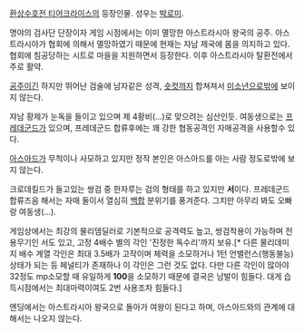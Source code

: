 
[[환상수호전 티어크라이스]]의 등장인물. 성우는 [[박로미]].

명야의 검사단 단장이자 게임 시점에서는 이미 멸망한 아스트라시아 왕국의 공주. 아스트라시아가 협회에 의해서 멸망하였기 때문에 현재는 쟈남 제국에 몸을 의지하고 있다. 
협회에 침공당하는 시트로 마을을 지원하면서 등장한다. 이후 아스트라시아 탈환전에서 주로 활약.

[[공주]]이긴 하지만 뛰어난 검술에 남자같은 성격, [[숏컷]]까지 합쳐져서 [[미소년]]으로밖에 보이지 않는다.

쟈남 황제가 눈독을 들이고 있으며 제 4황비(...)로 맞으려는 심산인듯.
여동생으로는 [[프레데군드]]가 있으며, 프레데군드 합류후에는 꽤 강한 협동공격인 자매공격을 사용할수 있다. 

[[아스아드]]가 무척이나 사모하고 있지만 정작 본인은 아스아드를 아는 사람 정도로밖에 보지 않는다.

크로데킬드가 들고있는 쌍검 중 한자루는 검의 형태를 하고 있지만 '''서'''이다.
프레데군드 합류즈음 해서는 자매 둘이서 열심히 [[백합]] 분위기를 풍겨준다. 그치만 아무리 봐도 오빠랑 여동생(...).

게임상에서는 최강의 물리뎀딜러로 기본적으로 공격력도 높고, 쌍검착용이 가능하며 전용무기인 서도 있고, 고정 4배수 별의 각인 '진정한 독수리'까지 보유.[* 다른 물리데미지 배수 계열 각인은 최대 3.5배가 고작이며 체력을 소모하거나 1턴 언밸런스(행동불능) 상태가 되는 등 페널티가 존재하나 이 각인은 그런 것도 없다. 다만 다른 각인이 많아야 32정도 mp소모할 때 유일하게 '''100'''을 소모하기 때문에 결국은 남발이 힘들다. 대게 습득시점에서는 최대마력이여도 2번 사용조차 힘들다.]

엔딩에서는 아스트라시아 왕국으로 돌아가 여왕이 된다고 하며, 아스아드와의 관계에 대해서는 나오지 않는다.
